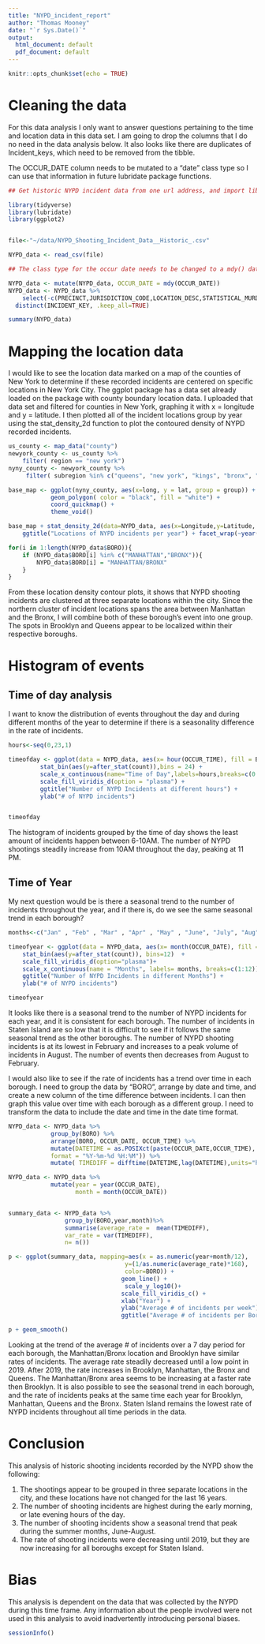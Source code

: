 ---
title: "NYPD_incident_report"
author: "Thomas Mooney"
date: "`r Sys.Date()`"
output:
  html_document: default
  pdf_document: default
---

```{r setup, include=FALSE}
knitr::opts_chunk$set(echo = TRUE)
```

# Cleaning the data

  For this data analysis I only want to answer questions pertaining to the time and location data in this data set.  I am going to drop the columns that I do no need in the data analysis below.  It also looks like there are duplicates of Incident_keys, which need to be removed from the tibble.

The OCCUR_DATE column needs to be mutated to a "date" class type so I can use that information in future lubridate package functions.

```{r get_NYPD_data }

## Get historic NYPD incident data from one url address, and import libraries for data analysis.

library(tidyverse)
library(lubridate)
library(ggplot2)


file<-"~/data/NYPD_Shooting_Incident_Data__Historic_.csv"

NYPD_data <- read_csv(file)
```



``` {r Tidying of data and summary}
## The class type for the occur date needs to be changed to a mdy() data type.  I will also delete the columns that are not needed for my data analysis, and delete any duplicate incident keys.

NYPD_data <- mutate(NYPD_data, OCCUR_DATE = mdy(OCCUR_DATE)) 
NYPD_data <- NYPD_data %>%
    select(-c(PRECINCT,JURISDICTION_CODE,LOCATION_DESC,STATISTICAL_MURDER_FLAG,PERP_AGE_GROUP,PERP_SEX,PERP_RACE,VIC_AGE_GROUP,VIC_SEX,VIC_RACE,Lon_Lat)) %>%
  distinct(INCIDENT_KEY, .keep_all=TRUE)

summary(NYPD_data)

```

# Mapping the location data

I would like to see the location data marked on a map of the counties of New York to determine if these recorded incidents are centered on specific locations in New York City.  The ggplot package has a data set already loaded on the package with county boundary location data.  I uploaded that data set and filtered for counties in New York, graphing it with x = longitude and y = latitude.  I then plotted all of the incident locations group by year using the stat_density_2d function to plot the contoured density of NYPD recorded incidents.  

``` {r maping locations of NYPD incident}


us_county <- map_data("county")
newyork_county <- us_county %>%
    filter( region == "new york")
nyny_county <- newyork_county %>%
     filter( subregion %in% c("queens", "new york", "kings", "bronx", "richmond"))

base_map <- ggplot(nyny_county, aes(x=long, y = lat, group = group)) +
            geom_polygon( color = "black", fill = "white") + 
            coord_quickmap() + 
            theme_void()

base_map + stat_density_2d(data=NYPD_data, aes(x=Longitude,y=Latitude, group=year(OCCUR_DATE), color=after_stat(level)),geom="polygon", alpha=0.3) + scale_fill_viridis_c() + 
    ggtitle("Locations of NYPD incidents per year") + facet_wrap(~year(OCCUR_DATE))

for(i in 1:length(NYPD_data$BORO)){
    if (NYPD_data$BORO[i] %in% c("MANHATTAN","BRONX")){
        NYPD_data$BORO[i] = "MANHATTAN/BRONX"
    }
}

```

From these location density contour plots, it shows that NYPD shooting incidents are clustered at three separate locations within the city.  Since the northern cluster of incident locations spans the area between Manhattan and the Bronx, I will combine both of these borough's event into one group. The spots in Brooklyn and Queens appear to be localized within their respective boroughs.

# Histogram of events
## Time of day analysis

I want to know the distribution of events throughout the day and during different months of the year to determine if there is a seasonality difference in the rate of incidents.

``` {r Time analysis}
hours<-seq(0,23,1)

timeofday <- ggplot(data = NYPD_data, aes(x= hour(OCCUR_TIME), fill = BORO)) +
         stat_bin(aes(y=after_stat(count)),bins = 24) +
         scale_x_continuous(name="Time of Day",labels=hours,breaks=c(0:23)) +
         scale_fill_viridis_d(option = "plasma") +
         ggtitle("Number of NYPD Incidents at different hours") +
         ylab("# of NYPD incidents")


timeofday
```

The histogram of incidents grouped by the time of day shows the least amount of incidents happen between 6-10AM.  The number of NYPD shootings steadily increase from 10AM throughout the day, peaking at 11 PM.

## Time of Year
My next question would be is there a seasonal trend to the number of incidents throughout the year, and if there is, do we see the same seasonal trend in each borough?

``` {r Time of year}

months<-c("Jan" , "Feb" , "Mar" , "Apr" , "May" , "June", "July", "Aug" , "Sep" , "Oct",  "Nov" ,"Dec" )

timeofyear <- ggplot(data = NYPD_data, aes(x= month(OCCUR_DATE), fill = BORO)) + 
    stat_bin(aes(y=after_stat(count)), bins=12)  +
    scale_fill_viridis_d(option="plasma")+
    scale_x_continuous(name = "Months", labels= months, breaks=c(1:12))+
    ggtitle("Number of NYPD Incidents in different Months") +
    ylab("# of NYPD incidents")

timeofyear

```

It looks like there is a seasonal trend to the number of NYPD incidents for each year, and it is consistent for each borough.  The number of incidents in Staten Island are so low that it is difficult to see if it follows the same seasonal trend as the other boroughs.  The number of NYPD shooting incidents is at its lowest in February and increases to a peak volume of incidents in August.  The number of events then decreases from August to February.

I would also like to see if the rate of incidents has a trend over time in each borough.  I need to group the data by "BORO", arrange by date and time, and create a new column of the time difference between incidents. I can then graph this value over time with each borough as a different group.  I need to transform the data to include the date and time in the date time format.  

```{r Rate of incidnets over time per Boro }

NYPD_data <- NYPD_data %>%
            group_by(BORO) %>%
            arrange(BORO, OCCUR_DATE, OCCUR_TIME) %>%
            mutate(DATETIME = as.POSIXct(paste(OCCUR_DATE,OCCUR_TIME),
            format = "%Y-%m-%d %H:%M")) %>%
            mutate( TIMEDIFF = difftime(DATETIME,lag(DATETIME),units="hours"))

NYPD_data <- NYPD_data %>%
            mutate(year = year(OCCUR_DATE),
                   month = month(OCCUR_DATE))


summary_data <- NYPD_data %>% 
                group_by(BORO,year,month)%>%
                summarise(average_rate =  mean(TIMEDIFF),
                var_rate = var(TIMEDIFF),
                n= n())

p <- ggplot(summary_data, mapping=aes(x = as.numeric(year+month/12),
                                 y=(1/as.numeric(average_rate)*168), 
                                 color=BORO)) + 
                                geom_line() +
                                 scale_y_log10()+
                                scale_fill_viridis_c() +
                                xlab("Year") +
                                ylab("Average # of incidents per week") +
                                ggtitle("Average # of incidents per Boro over time")

p + geom_smooth()

```

Looking at the trend of the average # of incidents over a 7 day period for each borough, the Manhattan/Bronx location and Brooklyn have similar rates of incidents.  The average rate steadily decreased until a low point in 2019.  After 2019, the rate increases in Brooklyn, Manhattan, the Bronx and Queens.  The Manhattan/Bronx area seems to be increasing at a faster rate then Brooklyn.  It is also possible to see the seasonal trend in each borough, and the rate of incidents peaks at the same time each year for Brooklyn, Manhattan, Queens and the Bronx.  Staten Island remains the lowest rate of NYPD incidents throughout all time periods in the data.

# Conclusion

This analysis of historic shooting incidents recorded by the NYPD show the following:

1. The shootings appear to be grouped in three separate locations in the city, and these locations have not changed for the last 16 years.
2. The number of shooting incidents are highest during the early morning, or late evening hours of the day.
3. The number of shooting incidents show a seasonal trend that peak during the summer months, June-August.
4. The rate of shooting incidents were decreasing until 2019, but they are now increasing for all boroughs except for Staten Island. 

# Bias

This analysis is dependent on the data that was collected by the NYPD during this time frame.  Any information about the people involved were not used in this analysis to avoid inadvertently introducing personal biases.

``` {r}
sessionInfo()
```

